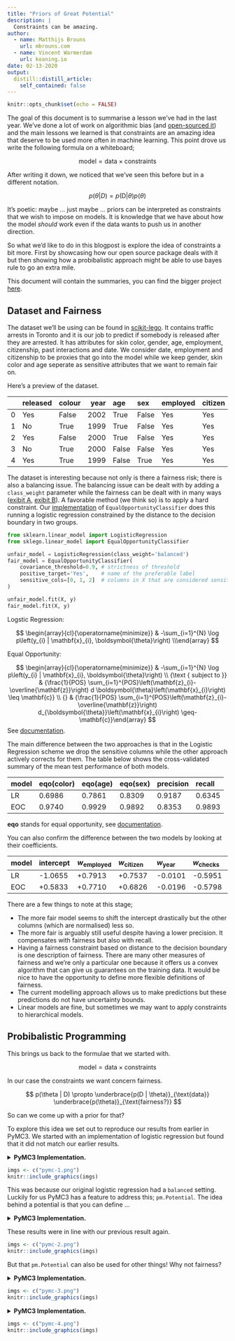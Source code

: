 ```yaml
---
title: "Priors of Great Potential"
description: |
  Constraints can be amazing.
author:
  - name: Matthijs Brouns
    url: mbrouns.com
  - name: Vincent Warmerdam
    url: koaning.io
date: 02-13-2020
output:
  distill::distill_article:
    self_contained: false
---
```


```r
knitr::opts_chunk$set(echo = FALSE)
```

The goal of this document is to summarise a lesson we've had in the last year. 
We've done a lot of work on algorithmic bias (and [open-sourced it](https://scikit-lego.readthedocs.io/en/latest/index.html)) and
the main lessons we learned is that constraints are an amazing idea that deserve 
to be used more often in machine learning. This point drove us write the following 
formula on a whiteboard;

$$ \text{model} = \text{data} \times \text{constraints} $$

After writing it down, we noticed that we've seen this before but in a different notation.

$$ p(\theta | D) = p(\text{D} | \theta) p(\theta) $$

It's poetic: maybe ... just maybe ... priors can be interpreted as constraints that we wish 
to impose on models. It is knowledge that we have about how the model *should* work even if
the data wants to push us in another direction. 

So what we'd like to do in this blogpost is explore the idea of constraints a bit more. First
by showcasing how our open source package deals with it but then showing how a probibalistic 
approach might be able to use bayes rule to go an extra mile. 

<aside>This document will contain the summaries, you can find the bigger project [here](https://github.com/MBrouns/this_prior_has_some_potential).</aside>

## Dataset and Fairness 

The dataset we'll be using can be found in [scikit-lego](https://scikit-lego.readthedocs.io/en/latest/index.html). 
It contains traffic arrests in Toronto and it is our job to predict if somebody is released after they
are arrested. It has attributes for skin color, gender, age, employment, citizenship, past interactions and date. 
We consider date, employment and citizenship to be proxies that go into the model while we keep gender,
skin color and age seperate as sensitive attributes that we want to remain fair on. 

Here's a preview of the dataset.

|    | released   | colour   |   year | age   | sex   | employed   | citizen   |   checks |
|---:|:-----------|:---------|-------:|:------|:------|:-----------|:----------|---------:|
|  0 | Yes        | False    |   2002 | True  | False | Yes        | Yes       |        3 |
|  1 | No         | True     |   1999 | True  | False | Yes        | Yes       |        3 |
|  2 | Yes        | False    |   2000 | True  | False | Yes        | Yes       |        3 |
|  3 | No         | True     |   2000 | False | False | Yes        | Yes       |        1 |
|  4 | Yes        | True     |   1999 | False | True  | Yes        | Yes       |        1 |

The dataset is interesting because not only is there a fairness risk; there is also a balancing issue. 
The balancing issue can be dealt with by adding a `class_weight` parameter while the fairness 
can be dealt with in many ways ([exibit A](https://www.youtube.com/watch?v=cIGX-34GwJM), 
[exibit B](https://www.youtube.com/watch?v=Z8MEFI7ZJlA)). A favorable method (we think so) is to apply 
a hard constraint. Our [implementation](https://scikit-lego.readthedocs.io/en/latest/fairness.html#Equal-opportunity) 
of `EqualOpportunityClassifier` does this running a logistic regression constrained by the 
distance to the decision boundary in two groups.

```python
from sklearn.linear_model import LogisticRegression
from sklego.linear_model import EqualOpportunityClassifier

unfair_model = LogisticRegression(class_weight='balanced')
fair_model = EqualOpportunityClassifier(
    covariance_threshold=0.9, # strictness of threshold
    positive_target='Yes',    # name of the preferable label
    sensitive_cols=[0, 1, 2]  # columns in X that are considered sensitive
)

unfair_model.fit(X, y)
fair_model.fit(X, y)
```

<aside>

Logstic Regression:

$$
\begin{array}{cl}{\operatorname{minimize}} & -\sum_{i=1}^{N} \log p\left(y_{i} | \mathbf{x}_{i},
        \boldsymbol{\theta}\right) \\\end{array}
$$

Equal Opportunity:

$$
\begin{array}{cl}{\operatorname{minimize}} & -\sum_{i=1}^{N} \log p\left(y_{i} | \mathbf{x}_{i},
        \boldsymbol{\theta}\right) \\
        {\text { subject to }} & {\frac{1}{POS} \sum_{i=1}^{POS}\left(\mathbf{z}_{i}-\overline{\mathbf{z}}\right) d
        \boldsymbol{\theta}\left(\mathbf{x}_{i}\right) \leq \mathbf{c}} \\
        {} & {\frac{1}{POS} \sum_{i=1}^{POS}\left(\mathbf{z}_{i}-\overline{\mathbf{z}}\right)
        d_{\boldsymbol{\theta}}\left(\mathbf{x}_{i}\right) \geq-\mathbf{c}}\end{array}
$$
See [documentation](https://scikit-lego.readthedocs.io/en/latest/fairness.html#Equal-opportunity).

</aside>

The main difference between the two approaches is that in the Logistic Regression 
scheme we drop the sensitive columns while the other approach actively corrects for 
them. The table below shows the cross-validated summary of the mean test performance 
of both models.

| model | eqo(color)  | eqo(age) | eqo(sex)   | precision  | recall    |
|:------|:------------|:---------|:-----------|:-----------|:----------|
| LR    | 0.6986      | 0.7861   | 0.8309     | 0.9187     | 0.6345    |
| EOC   | 0.9740      | 0.9929   | 0.9892     | 0.8353     | 0.9893    |

<aside>
**eqo** stands for equal opportunity, see [documentation](https://scikit-lego.readthedocs.io/en/latest/fairness.html#Measuring-fairness-for-Classification).
</aside>

You can also confirm the difference between the two models by looking at their 
coefficients.

| model | intercept    | $w_{\text{employed}}$| $w_{\text{citizen}}$ | $w_{\text{year}}$ | $w_{\text{checks}}$  |
|:------|:-------------|:----------    |:--------------|:-----------|:--------------|
| LR    | -1.0655      | +0.7913       | +0.7537       | -0.0101    | -0.5951       |
| EOC   | +0.5833      | +0.7710       | +0.6826       | -0.0196    | -0.5798       |

There are a few things to note at this stage; 

- The more fair model seems to shift the intercept drastically but the other
columns (which are normalised) less so. 
- The more fair is arguably still useful despite having a lower precision. It
compensates with fairness but also with recall. 
- Having a fairness constraint based on distance to the decision boundary is one 
description of fairness. There are many other measures of fairness and we're only 
a particular one because it offers us a convex algorithm that can give us guarantees
on the training data.
It would be nice to have the opportunity to define more flexible definitions of 
fairness.
- The current modelling approach allows us to make predictions but these 
predictions do not have uncertainty bounds. 
- Linear models are fine, but sometimes we may want to apply 
constraints to hierarchical models. 

## Probibalistic Programming

This brings us back to the formulae that we started with. 

$$ \text{model} = \text{data} \times \text{constraints} $$

In our case the constraints we want concern fairness.

 $$ p(\theta | D) \propto \underbrace{p(D | \theta)}_{\text{data}} \underbrace{p(\theta)}_{\text{fairness?}} $$

So can we come up with a prior for that? 

To explore this idea we set out to reproduce our results from earlier in PyMC3. We started with an
implementation of logistic regression but found that it did not match our earlier results. 

<details>
  <summary><b>PyMC3 Implementation.</b></summary>
```python
with pm.Model() as unbalanced_model:
  intercept = pm.Normal('intercept', 0, 1)
  weights = pm.Normal('weights', 0, 1, shape=X.shape[1])

  p = pm.math.sigmoid(intercept + pm.math.dot(X, weights))
  
  dist_colour = intercept + pm.math.dot(X_colour, weights)
  dist_non_colour = intercept + pm.math.dot(X_non_colour, weights)
  mu_diff = pm.Deterministic('mu_diff', dist_colour.mean() - dist_non_colour.mean())

  pm.Bernoulli('released', p, observed=df['released'])

  unbalanced_trace = pm.sample(tune=1000, draws=1000, chains=6)
```
</details>


```r
imgs <- c("pymc-1.png")
knitr::include_graphics(imgs)
```

This was because our original logistic regression had a `balanced` setting. Luckily for us
PyMC3 has a feature to address this; `pm.Potential`. The idea behind a potential is that 
you can define ...

<details>
  <summary><b>PyMC3 Implementation.</b></summary>
```python
with pm.Model() as balanced_model:
    intercept = pm.Normal('intercept', 0, 1)
    weights = pm.Normal('weights', 0, 1, shape=X.shape[1])

    p = pm.math.sigmoid(intercept + pm.math.dot(X, weights))
    
    dist_colour = intercept + pm.math.dot(X_colour, weights)
    dist_non_colour = intercept + pm.math.dot(X_non_colour, weights)
    mu_diff = pm.Deterministic('mu_diff', dist_colour.mean() - dist_non_colour.mean())

    pm.Potential('balance', sample_weights.values * pm.Bernoulli.dist(p).logp(df['released'].values))


    balanced_trace = pm.sample(tune=1000, draws=1000, chains=6)
```
</details>

These results were in line with our previous result again. 

```r
imgs <- c("pymc-2.png")
knitr::include_graphics(imgs)
```

But that `pm.Potential` can also be used for other things! Why not fairness? 

<details>
  <summary><b>PyMC3 Implementation.</b></summary>
with pm.Model() as dem_par_model:
    intercept = pm.Normal('intercept', 0, 1)
    weights = pm.Normal('weights', 0, 1, shape=X.shape[1])

    p = pm.math.sigmoid(intercept + pm.math.dot(X, weights))

    dist_colour = intercept + pm.math.dot(X_colour, weights)
    dist_non_colour = intercept + pm.math.dot(X_non_colour, weights)
    mu_diff = pm.Deterministic('mu_diff', dist_colour.mean() - dist_non_colour.mean())

    pm.Potential('dist', pm.Normal.dist(0, 0.01).logp(mu_diff))
    pm.Potential('balance', sample_weights.values * pm.Bernoulli.dist(p).logp(df['released'].values))

    dem_par_trace = pm.sample(tune=1000, draws=1000, chains=6)
</details>

```r
imgs <- c("pymc-3.png")
knitr::include_graphics(imgs)
```

<details>
  <summary><b>PyMC3 Implementation.</b></summary>
```python
def hard_constraint_model(df):
    def predict(trace, df):
        X = df[['year', 'employed', 'citizen', 'checks']].values
        return expit((trace['intercept'][:, None] + trace['weights'] @ X.T).mean(axis=0))
    
    X = df[['year', 'employed', 'citizen', 'checks']].values
    X_colour, X_non_colour = X[df['colour'] == 1], X[df['colour'] == 0] 

    
    class_weights = len(df) / df['released'].value_counts()
    sample_weights = df['released'].map(class_weights)
    with pm.Model() as dem_par_model:
        intercept = pm.Normal('intercept', 0, 1)
        weights = pm.Normal('weights', 0, 1, shape=X.shape[1])

        p = pm.math.sigmoid(intercept + pm.math.dot(X, weights))

        dist_colour = intercept + pm.math.dot(X_colour, weights)
        dist_non_colour = intercept + pm.math.dot(X_non_colour, weights)
        mu_diff = pm.Deterministic('mu_diff', dist_colour.mean() - dist_non_colour.mean())

        pm.Potential('dist', pm.Normal.dist(0, 0.01).logp(mu_diff))
        pm.Potential('balance', sample_weights.values * pm.Bernoulli.dist(p).logp(df['released'].values))

        dem_par_trace = pm.sample(tune=1000, draws=1000, chains=6)
    return trace_filter(dem_par_trace, 0.16), predict
```
</details>

```r
imgs <- c("pymc-4.png")
knitr::include_graphics(imgs)
```

